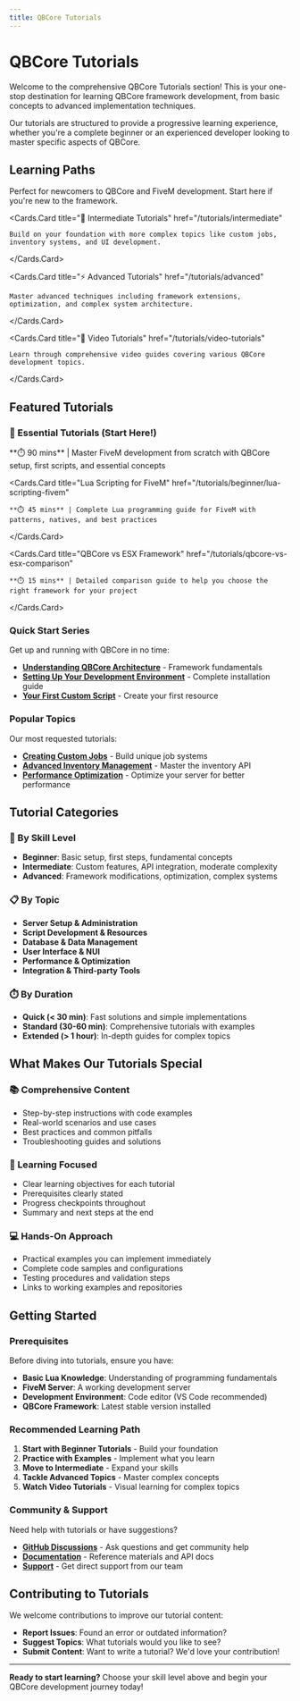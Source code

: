 ```yaml
---
title: QBCore Tutorials
---
```


# QBCore Tutorials

Welcome to the comprehensive QBCore Tutorials section! This is your one-stop destination for learning QBCore framework development, from basic concepts to advanced implementation techniques.

Our tutorials are structured to provide a progressive learning experience, whether you're a complete beginner or an experienced developer looking to master specific aspects of QBCore.


## Learning Paths

<Cards>
  <Cards.Card 
    title="🚀 Beginner Tutorials" 
    href="/tutorials/beginner"
  >
    Perfect for newcomers to QBCore and FiveM development. Start here if you're new to the framework.
  </Cards.Card>
  
  <Cards.Card 
    title="🔧 Intermediate Tutorials" 
    href="/tutorials/intermediate"
  >
    Build on your foundation with more complex topics like custom jobs, inventory systems, and UI development.
  </Cards.Card>
  
  <Cards.Card 
    title="⚡ Advanced Tutorials" 
    href="/tutorials/advanced"
  >
    Master advanced techniques including framework extensions, optimization, and complex system architecture.
  </Cards.Card>
  
  <Cards.Card 
    title="🎥 Video Tutorials" 
    href="/tutorials/video-tutorials"
  >
    Learn through comprehensive video guides covering various QBCore development topics.
  </Cards.Card>
</Cards>

## Featured Tutorials

### 🎯 Essential Tutorials (Start Here!)

<Cards>
  <Cards.Card 
    title="Complete FiveM Development Tutorial" 
    href="/tutorials/beginner/fivem-development-tutorial"
  >
    **⏱️ 90 mins** | Master FiveM development from scratch with QBCore setup, first scripts, and essential concepts
  </Cards.Card>
  
  <Cards.Card 
    title="Lua Scripting for FiveM" 
    href="/tutorials/beginner/lua-scripting-fivem"
  >
    **⏱️ 45 mins** | Complete Lua programming guide for FiveM with patterns, natives, and best practices
  </Cards.Card>
  
  <Cards.Card 
    title="QBCore vs ESX Framework" 
    href="/tutorials/qbcore-vs-esx-comparison"
  >
    **⏱️ 15 mins** | Detailed comparison guide to help you choose the right framework for your project
  </Cards.Card>
</Cards>

### Quick Start Series
Get up and running with QBCore in no time:
- **[Understanding QBCore Architecture](/tutorials/beginner/architecture)** - Framework fundamentals
- **[Setting Up Your Development Environment](/docs/installation)** - Complete installation guide
- **[Your First Custom Script](/docs/guides/scripting)** - Create your first resource

### Popular Topics
Our most requested tutorials:
- **[Creating Custom Jobs](/tutorials/intermediate/custom-jobs)** - Build unique job systems
- **[Advanced Inventory Management](/tutorials/intermediate/inventory-system)** - Master the inventory API
- **[Performance Optimization](/tutorials/advanced/optimization)** - Optimize your server for better performance

## Tutorial Categories

### 🎯 By Skill Level
- **Beginner**: Basic setup, first steps, fundamental concepts
- **Intermediate**: Custom features, API integration, moderate complexity
- **Advanced**: Framework modifications, optimization, complex systems

### 📋 By Topic
- **Server Setup & Administration**
- **Script Development & Resources**
- **Database & Data Management**
- **User Interface & NUI**
- **Performance & Optimization**
- **Integration & Third-party Tools**

### ⏱️ By Duration
- **Quick (< 30 min)**: Fast solutions and simple implementations
- **Standard (30-60 min)**: Comprehensive tutorials with examples
- **Extended (> 1 hour)**: In-depth guides for complex topics

## What Makes Our Tutorials Special

### 📚 Comprehensive Content
- Step-by-step instructions with code examples
- Real-world scenarios and use cases
- Best practices and common pitfalls
- Troubleshooting guides and solutions

### 🎯 Learning Focused
- Clear learning objectives for each tutorial
- Prerequisites clearly stated
- Progress checkpoints throughout
- Summary and next steps at the end

### 💻 Hands-On Approach
- Practical examples you can implement immediately
- Complete code samples and configurations
- Testing procedures and validation steps
- Links to working examples and repositories

## Getting Started

### Prerequisites
Before diving into tutorials, ensure you have:
- **Basic Lua Knowledge**: Understanding of programming fundamentals
- **FiveM Server**: A working development server
- **Development Environment**: Code editor (VS Code recommended)
- **QBCore Framework**: Latest stable version installed

### Recommended Learning Path
1. **Start with Beginner Tutorials** - Build your foundation
2. **Practice with Examples** - Implement what you learn
3. **Move to Intermediate** - Expand your skills
4. **Tackle Advanced Topics** - Master complex concepts
5. **Watch Video Tutorials** - Visual learning for complex topics

### Community & Support

Need help with tutorials or have suggestions?

- **[GitHub Discussions](https://github.com/qbcore-framework/qb-core/discussions)** - Ask questions and get community help
- **[Documentation](/docs)** - Reference materials and API docs
- **[Support](/support)** - Get direct support from our team

## Contributing to Tutorials

We welcome contributions to improve our tutorial content:
- **Report Issues**: Found an error or outdated information?
- **Suggest Topics**: What tutorials would you like to see?
- **Submit Content**: Want to write a tutorial? We'd love your contribution!

---

**Ready to start learning?** Choose your skill level above and begin your QBCore development journey today!